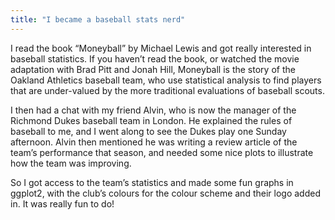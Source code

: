 ```yaml
---
title: "I became a baseball stats nerd"
---
```


I read the book “Moneyball” by Michael Lewis and got really interested in baseball statistics. If you haven’t read the book, or watched the movie adaptation with Brad Pitt and Jonah Hill, Moneyball is the story of the Oakland Athletics baseball team, who use statistical analysis to find players that are under-valued by the more traditional evaluations of baseball scouts. 

I then had a chat with my friend Alvin, who is now the manager of the Richmond Dukes baseball team in London. He explained the rules of baseball to me, and I went along to see the Dukes play one Sunday afternoon. Alvin then mentioned he was writing a review article of the team’s performance that season, and needed some nice plots to illustrate how the team was improving. 

So I got access to the team’s statistics and made some fun graphs in ggplot2, with the club’s colours for the colour scheme and their logo added in. It was really fun to do!